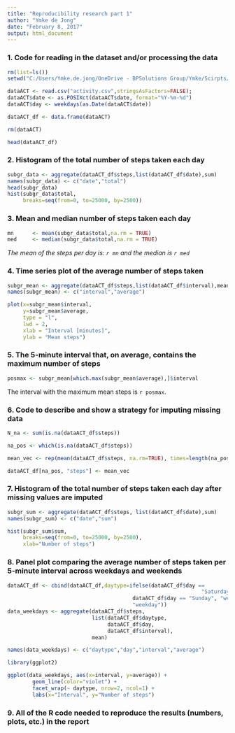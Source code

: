 ---
title: "Reproducibility research part 1"
author: "Ymke de Jong"
date: "February 8, 2017"
output: html_document
---
### 1. Code for reading in the dataset and/or processing the data
```{r setup, include=FALSE}
rm(list=ls())
setwd("C:/Users/Ymke.de.jong/OneDrive - BPSolutions Group/Ymke/Scirpts/R/Coursera - Reproducibility Research")

dataACT <- read.csv("activity.csv",stringsAsFactors=FALSE);
dataACT$date <- as.POSIXct(dataACT$date, format="%Y-%m-%d")
dataACT$day <- weekdays(as.Date(dataACT$date))

dataACT_df <- data.frame(dataACT)

rm(dataACT)

head(dataACT_df)
```

### 2. Histogram of the total number of steps taken each day

```{r,fig.width=7}
subgr_data <- aggregate(dataACT_df$steps,list(dataACT_df$date),sum)
names(subgr_data) <- c("date","total")
head(subgr_data)
hist(subgr_data$total, 
     breaks=seq(from=0, to=25000, by=2500))

```


### 3. Mean and median number of steps taken each day

```{r,echo = FALSE}
mn      <- mean(subgr_data$total,na.rm = TRUE)
med     <- median(subgr_data$total,na.rm = TRUE)
```
*The mean of the steps per day is: `r mn ` and the median is `r med`*

### 4. Time series plot of the average number of steps taken

```{r}
subgr_mean <- aggregate(dataACT_df$steps,list(dataACT_df$interval),mean,na.rm=TRUE)
names(subgr_mean) <- c("interval","average")

plot(x=subgr_mean$interval,
     y=subgr_mean$average,
     type = "l",
     lwd = 2,
     xlab = "Interval [minutes]",
     ylab = "Mean steps")
```

### 5. The 5-minute interval that, on average, contains the maximum number of steps

```{r}
posmax <- subgr_mean[which.max(subgr_mean$average),]$interval
```

The interval with the maximum mean steps is `r posmax`.

### 6. Code to describe and show a strategy for imputing missing data

```{r}
N_na <- sum(is.na(dataACT_df$steps))

na_pos <- which(is.na(dataACT_df$steps))

mean_vec <- rep(mean(dataACT_df$steps, na.rm=TRUE), times=length(na_pos))

dataACT_df[na_pos, "steps"] <- mean_vec
```

### 7. Histogram of the total number of steps taken each day after missing values are imputed

```{r,fig.width=7}
subgr_sum <- aggregate(dataACT_df$steps, list(dataACT_df$date),sum)
names(subgr_sum) <- c("date","sum")

hist(subgr_sum$sum,
     breaks=seq(from=0, to=25000, by=2500),
     xlab="Number of steps")
```

### 8. Panel plot comparing the average number of steps taken per 5-minute interval across weekdays and weekends
```{r}
dataACT_df <- cbind(dataACT_df,daytype=ifelse(dataACT_df$day ==
                                                              "Saturday"|
                                        dataACT_df$day == "Sunday", "weekend",
                                        "weekday"))
data_weekdays <- aggregate(dataACT_df$steps,
                           list(dataACT_df$daytype,
                                dataACT_df$day,
                                dataACT_df$interval),
                           mean)

names(data_weekdays) <- c("daytype","day","interval","average")

library(ggplot2)

ggplot(data_weekdays, aes(x=interval, y=average)) + 
        geom_line(color="violet") + 
        facet_wrap(~ daytype, nrow=2, ncol=1) +
        labs(x="Interval", y="Number of steps") 


```
### 9. All of the R code needed to reproduce the results (numbers, plots, etc.) in the report
